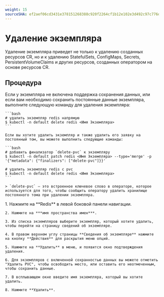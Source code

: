 ```yaml
---
weight: 15
sourceSHA: ef2aef06cd3431e378151268388c920f2264cf1b12e102e3d492c97c776d43ff
---
```


# Удаление экземпляра

Удаление экземпляра приведет не только к удалению созданных ресурсов CR, но и к удалению StatefulSets, ConfigMaps, Secrets, PersistentVolumeClaims и других ресурсов, созданных оператором на основе ресурсов CR.

## Процедура

<Tabs>
  <Tab label="CLI">
    Если у экземпляра не включена поддержка сохранения данных, или если вам необходимо сохранить постоянные данные экземпляра, выполните следующую команду для удаления экземпляра:

    ```bash
    # удалить экземпляр redis напрямую
    $ kubectl -n default delete redis <Имя Экземпляра>
    ```

    Если вы хотите удалить экземпляр и также удалить его заявку на постоянный том, вы можете выполнить следующие команды:

    ```bash
    # добавить финализатор `delete-pvc` к экземпляру
    $ kubectl -n default patch redis <Имя Экземпляра> --type='merge' -p '{"metadata": {"finalizers": ["delete-pvc"]}}'

    # удалить экземпляр redis с pvc
    $ kubectl -n default delete redis <Имя Экземпляра>
    ```

    > `delete-pvc` — это встроенное ключевое слово в операторе, которое используется для того, чтобы сообщить оператору удалить хранилище постоянного тома при удалении экземпляра.
  </Tab>

  <Tab label="Веб Консоль">
    1. Нажмите на **Redis** в левой боковой панели навигации.

    2. Нажмите на ***имя пространства имен***.

    3. Из списка экземпляров выберите экземпляр, который хотите удалить, чтобы перейти на страницу сведений об экземпляре.

    4. В правом верхнем углу страницы **Сведения об экземпляре** нажмите на кнопку **Действия** для раскрытия меню опций.

    5. Нажмите на **Удалить** в меню, и появится окно подтверждения удаления.

    6. Для экземпляров с включенной сохранностью данных вы можете отметить "Удалить PVC", чтобы освободить место, или оставить его неотмеченным, чтобы сохранить данные.

    7. В всплывающем окне введите имя экземпляра, который вы хотите удалить.

    8. Нажмите **Удалить**.
  </Tab>
</Tabs>
